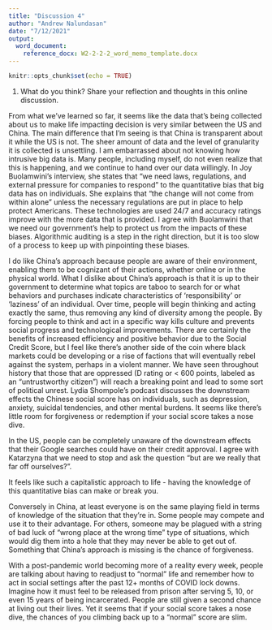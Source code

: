 ```yaml
---
title: "Discussion 4"
author: "Andrew Nalundasan"
date: "7/12/2021"
output: 
  word_document:
    reference_docx: W2-2-2-2_word_memo_template.docx
---
```


```r
knitr::opts_chunk$set(echo = TRUE)
```

1. What do you think?  Share your reflection and thoughts in this online discussion.


From what we've learned so far, it seems like the data that's being collected about us to make life impacting decision is very similar between the US and China. The main difference that I'm seeing is that China is transparent about it while the US is not. The sheer amount of data and the level of granularity it is collected is unsettling. I am embarrassed about not knowing how intrusive big data is. Many people, including myself, do not even realize that this is happening, and we continue to hand over our data willingly. In Joy Buolamwini's interview, she states that "we need laws, regulations, and external pressure for companies to respond" to the quantitative bias that big data has on individuals. She explains that "the change will not come from within alone" unless the necessary regulations are put in place to help protect Americans. These technologies are used 24/7 and accuracy ratings improve with the more data that is provided. I agree with Buolamwini that we need our government's help to protect us from the impacts of these biases. Algorithmic auditing is a step in the right direction, but it is too slow of a process to keep up with pinpointing these biases.

I do like China's approach because people are aware of their environment, enabling them to be cognizant of their actions, whether online or in the physical world. What I dislike about China's approach is that it is up to their government to determine what topics are taboo to search for or what behaviors and purchases indicate characteristics of 'responsibility' or 'laziness' of an individual. Over time, people will begin thinking and acting exactly the same, thus removing any kind of diversity among the people. By forcing people to think and act in a specific way kills culture and prevents social progress and technological improvements. There are certainly the benefits of increased efficiency and positive behavior due to the Social Credit Score, but I feel like there's another side of the coin where black markets could be developing or a rise of factions that will eventually rebel against the system, perhaps in a violent manner. We have seen throughout history that those that are oppressed (D rating or < 600 points, labeled as an "untrustworthy citizen") will reach a breaking point and lead to some sort of political unrest. Lydia Shompole's podcast discusses the downstream effects the Chinese social score has on individuals, such as depression, anxiety, suicidal tendencies, and other mental burdens. It seems like there's little room for forgiveness or redemption if your social score takes a nose dive. 

In the US, people can be completely unaware of the downstream effects that their Google searches could have on their credit approval. 
I agree with Katarzyna that we need to stop and ask the question "but are we really that far off ourselves?". 

It feels like such a capitalistic approach to life - having the knowledge of this quantitative bias can make or break you. 

Conversely in China, at least everyone is on the same playing field in terms of knowledge of the situation that they're in. Some people may compete and use it to their advantage. For others, someone may be plagued with a string of bad luck of "wrong place at the wrong time" type of situations, which would dig them into a hole that they may never be able to get out of. Something that China's approach is missing is the chance of forgiveness.

With a post-pandemic world becoming more of a reality every week, people are talking about having to readjust to "normal" life and remember how to act in social settings after the past 12+ months of COVID lock downs. Imagine how it must feel to be released from prison after serving 5, 10, or even 15 years of being incarcerated. People are still given a second chance at living out their lives. Yet it seems that if your social score takes a nose dive, the chances of you climbing back up to a "normal" score are slim. 


